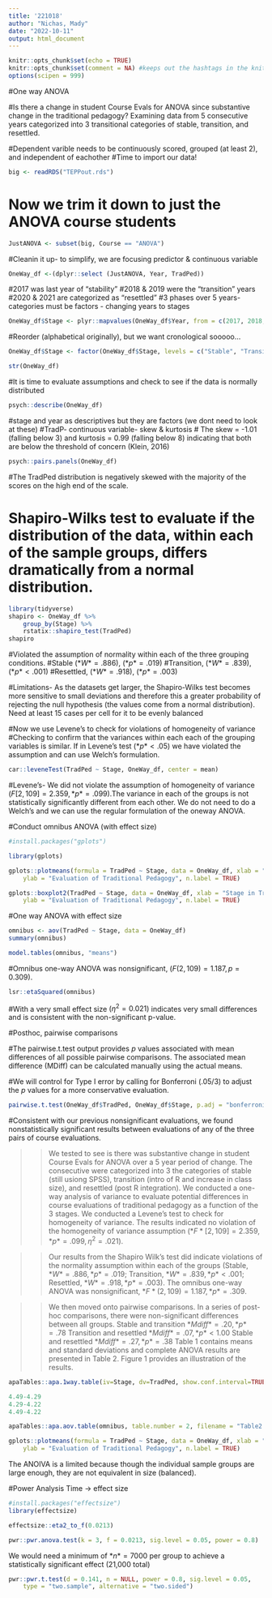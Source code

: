 ```yaml
---
title: '221018'
author: "Nichas, Mady"
date: "2022-10-11"
output: html_document
---
```

```r
knitr::opts_chunk$set(echo = TRUE)
knitr::opts_chunk$set(comment = NA) #keeps out the hashtags in the knits
options(scipen = 999)
```

#One way ANOVA

#Is there a change in student Course Evals for ANOVA since substantive change in the traditional pedagogy? Examining data from 5 consecutive years categorized into 3 transitional categories of stable, transition, and resettled.

#Dependent varible needs to be continuously scored, grouped (at least 2), and independent of eachother
#Time to import our data!
```r
big <- readRDS("TEPPout.rds")
```

# Now we trim it down to just the ANOVA course students
```r
JustANOVA <- subset(big, Course == "ANOVA")
```

#Cleanin it up- to simplify, we are focusing predictor & continuous variable
```r
OneWay_df <-(dplyr::select (JustANOVA, Year, TradPed))
```

#2017 was last year of "stability"
#2018 & 2019 were the "transition" years
#2020 & 2021 are categorized as "resettled"
#3 phases over 5 years- categories must be factors - changing years to stages
```r
OneWay_df$Stage <- plyr::mapvalues(OneWay_df$Year, from = c(2017, 2018, 2019, 2020, 2021), to = c("Stable", "Transition", "Transition", "Resettled", "Resettled"))
```

#Reorder (alphabetical originally), but we want cronological sooooo...
```r
OneWay_df$Stage <- factor(OneWay_df$Stage, levels = c("Stable", "Transition", "Resettled"))
```

```r
str(OneWay_df)
```

#It is time to evaluate assumptions and check to see if the data is normally distributed
```r
psych::describe(OneWay_df)
```
#stage and year as descriptives but they are factors (we dont need to look at these)
#TradP- continuous variable- skew & kurtosis
# The skew = -1.01 (falling below 3) and kurtosis = 0.99 (falling below 8) indicating that both are below the threshold of concern (Klein, 2016)
```r
psych::pairs.panels(OneWay_df)
```

#The TradPed distribution is negatively skewed with the majority of the scores on the high end of the scale.

# Shapiro-Wilks test to evaluate if the distribution of the data, within each of the sample groups, differs dramatically from a normal distribution. 
```r
library(tidyverse)
shapiro <- OneWay_df %>%
    group_by(Stage) %>%
    rstatix::shapiro_test(TradPed)
shapiro
```
#Violated the assumption of normality within each of the three grouping conditions. 
#Stable $(*W* = .886)$, $(*p* = .019)$
#Transition, $(*W* = .839)$, $(*p* < .001)$
#Resettled, $(*W* = .918)$, $(*p* = .003)$

#Limitations- As the datasets get larger, the Shapiro-Wilks test becomes more sensitive to small deviations and therefore this a greater probability of rejecting the null hypothesis (the  values come from a normal distribution). Need at least 15 cases per cell for it to be evenly balanced

#Now we use Levene's to check for violations of homogeneity of variance
#Checking to confirm that the variances within each each of the grouping variables is similar.  If in Levene's test $(*p*< .05)$ we have violated the assumption and can use Welch's formulation.


```r
car::leveneTest(TradPed ~ Stage, OneWay_df, center = mean)
```


#Levene's- We did not violate the assumption of homogeneity of variance $(F[2, 109] = 2.359, *p* = .099)$.The variance in each of the groups is not statistically significantly different from each other. We do not need to do a Welch's and we can use the regular formulation of the oneway ANOVA.

#Conduct omnibus ANOVA (with effect size)

```r

#install.packages("gplots")

library(gplots)

```


```r
gplots::plotmeans(formula = TradPed ~ Stage, data = OneWay_df, xlab = "Stage in Transition",
    ylab = "Evaluation of Traditional Pedagogy", n.label = TRUE)
```

```r
gplots::boxplot2(TradPed ~ Stage, data = OneWay_df, xlab = "Stage in Transition",
    ylab = "Evaluation of Traditional Pedagogy", n.label = TRUE)
```
#One way ANOVA with effect size
```r
omnibus <- aov(TradPed ~ Stage, data = OneWay_df)
summary(omnibus)
```

```r
model.tables(omnibus, "means")
```

#Omnibus one-way ANOVA was nonsignificant, $(F(2, 109) = 1.187, p = 0.309)$. 



```r
lsr::etaSquared(omnibus)
```

#With a very small effect size $(\eta^2 = 0.021)$ indicates very small differences and is consistent with the non-significant p-value.


#Posthoc, pairwise comparisons

#The pairwise.t.test output provides *p* values associated with mean differences of all possible pairwise comparisons. The associated mean difference (MDiff) can be calculated manually using the actual means.

#We will control for Type I error by calling for Bonferroni (.05/3) to adjust the *p* values for a more conservative evaluation. 
```r
pairwise.t.test(OneWay_df$TradPed, OneWay_df$Stage, p.adj = "bonferroni")
```
#Consistent with our previous nonsignificant evaluations, we found nonstatistically significant results between evaluations of any of the three pairs of course evaluations.


>> We tested to see is there was substantive change in student Course Evals for ANOVA over a 5 year period of change. The consecutive were categorized into 3 the categories of stable (still usiong SPSS), transition (intro of R and increase in class size), and resettled (post R integration). We conducted a one-way analysis of variance to evaluate potential differences in course evaluations of traditional pedagogy as a function of the 3 stages. We conducted a Levene’s test to check for homogeneity of variance. The results indicated no violation of the homogeneity of variance assumption  $(*F*[2, 109] = 2.359, *p* = .099, \eta^2 = .021)$. 

>>Our results from the Shapiro Wilk’s test did indicate violations of the normality assumption within each of the groups (Stable, $*W* = .886, *p* = .019$; Transition, $*W* = .839, *p* < .001$; Resettled, $*W* = .918, *p* = .003$). The omnibus one-way ANOVA was nonsignificant, $*F*(2, 109) = 1.187, *p* = .309$. 

>>We then moved onto pairwise comparisons. In a series of post-hoc comparisons, there were non-significant differences between all groups. 
Stable and transition $*Mdiff* = .20, *p* = .78$ 
Transition and resettled $*Mdiff* = .07, *p* < 1.00$
Stable and resettled $*Mdiff* = .27, *p* = .38$ 
Table 1 contains means and standard deviations and complete ANOVA results are presented in Table 2. Figure 1 provides an illustration of the results.

```r
apaTables::apa.1way.table(iv=Stage, dv=TradPed, show.conf.interval=TRUE, data=OneWay_df, table.number=1)
```

```r
4.49-4.29
4.29-4.22
4.49-4.22
```

```r
apaTables::apa.aov.table(omnibus, table.number = 2, filename = "Table2.doc")
```
```r
gplots::plotmeans(formula = TradPed ~ Stage, data = OneWay_df, xlab = "Stage in Transition",
    ylab = "Evaluation of Traditional Pedagogy", n.label = TRUE)
```
The ANOIVA is a limited because though the individual sample groups are large enough, they are not equivalent in size (balanced).

#Power Analysis Time -> effect size

```r
#install.packages("effectsize")
library(effectsize)
```
```r
effectsize::eta2_to_f(0.0213)
```
```r
pwr::pwr.anova.test(k = 3, f = 0.0213, sig.level = 0.05, power = 0.8)
```

We would need a minimum of $*n*=7000$ per group to achieve a statistically significant effect (21,000 total)
```r
pwr::pwr.t.test(d = 0.141, n = NULL, power = 0.8, sig.level = 0.05,
    type = "two.sample", alternative = "two.sided")
```

